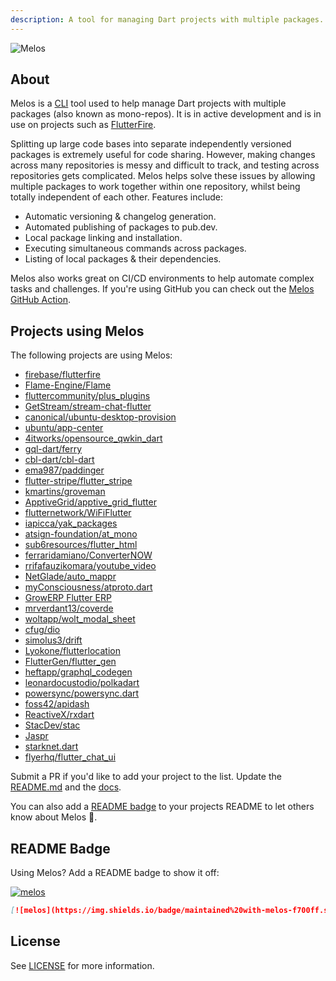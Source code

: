 ```yaml
---
description: A tool for managing Dart projects with multiple packages.
---
```


<Image
  src="https://static.invertase.io/assets/melos-logo.png"
  alt="Melos"
  zoom={false}
  caption="A tool for managing Dart projects with multiple packages."
/>

## About

Melos is a [CLI](https://en.wikipedia.org/wiki/Command-line_interface) tool used
to help manage Dart projects with multiple packages (also known as mono-repos).
It is in active development and is in use on projects such as
[FlutterFire](https://github.com/firebase/flutterfire).

Splitting up large code bases into separate independently versioned packages is
extremely useful for code sharing. However, making changes across many
repositories is messy and difficult to track, and testing across repositories
gets complicated. Melos helps solve these issues by allowing multiple packages
to work together within one repository, whilst being totally independent of each
other. Features include:

- Automatic versioning & changelog generation.
- Automated publishing of packages to pub.dev.
- Local package linking and installation.
- Executing simultaneous commands across packages.
- Listing of local packages & their dependencies.

Melos also works great on CI/CD environments to help automate complex tasks and
challenges. If you're using GitHub you can check out the
[Melos GitHub Action](https://github.com/bluefireteam/melos-action).

## Projects using Melos

The following projects are using Melos:

- [firebase/flutterfire](https://github.com/firebase/flutterfire)
- [Flame-Engine/Flame](https://github.com/flame-engine/flame)
- [fluttercommunity/plus_plugins](https://github.com/fluttercommunity/plus_plugins)
- [GetStream/stream-chat-flutter](https://github.com/GetStream/stream-chat-flutter)
- [canonical/ubuntu-desktop-provision](https://github.com/canonical/ubuntu-desktop-provision)
- [ubuntu/app-center](https://github.com/ubuntu/app-center)
- [4itworks/opensource_qwkin_dart](https://github.com/4itworks/opensource_qwkin_dart)
- [gql-dart/ferry](https://github.com/gql-dart/ferry)
- [cbl-dart/cbl-dart](https://github.com/cbl-dart/cbl-dart)
- [ema987/paddinger](https://github.com/ema987/paddinger)
- [flutter-stripe/flutter_stripe](https://github.com/flutter-stripe/flutter_stripe)
- [kmartins/groveman](https://github.com/kmartins/groveman)
- [ApptiveGrid/apptive_grid_flutter](https://github.com/ApptiveGrid/apptive_grid_flutter)
- [flutternetwork/WiFiFlutter](https://github.com/flutternetwork/WiFiFlutter)
- [iapicca/yak_packages](https://github.com/iapicca/yak_packages)
- [atsign-foundation/at_mono](https://github.com/atsign-foundation/at_mono)
- [sub6resources/flutter_html](https://github.com/sub6resources/flutter_html)
- [ferraridamiano/ConverterNOW](https://github.com/ferraridamiano/ConverterNOW)
- [rrifafauzikomara/youtube_video](https://github.com/rrifafauzikomara/youtube_video)
- [NetGlade/auto_mappr](https://github.com/netglade/auto_mappr)
- [myConsciousness/atproto.dart](https://github.com/myConsciousness/atproto.dart)
- [GrowERP Flutter ERP](https://github.com/growerp/growerp)
- [mrverdant13/coverde](https://github.com/mrverdant13/coverde)
- [woltapp/wolt_modal_sheet](https://github.com/woltapp/wolt_modal_sheet)
- [cfug/dio](https://github.com/cfug/dio)
- [simolus3/drift](https://github.com/simolus3/drift)
- [Lyokone/flutterlocation](https://github.com/Lyokone/flutterlocation)
- [FlutterGen/flutter_gen](https://github.com/FlutterGen/flutter_gen)
- [heftapp/graphql_codegen](https://github.com/heftapp/graphql_codegen)
- [leonardocustodio/polkadart](https://github.com/leonardocustodio/polkadart)
- [powersync/powersync.dart](https://github.com/powersync-ja/powersync.dart)
- [foss42/apidash](https://github.com/foss42/apidash)
- [ReactiveX/rxdart](https://github.com/ReactiveX/rxdart)
- [StacDev/stac](https://github.com/StacDev/stac)
- [Jaspr](https://github.com/schultek/jaspr)
- [starknet.dart](https://github.com/focustree/starknet.dart)
- [flyerhq/flutter_chat_ui](https://github.com/flyerhq/flutter_chat_ui)

<Info>

Submit a PR if you'd like to add your project to the list. Update the
[README.md](https://github.com/invertase/melos/edit/main/packages/melos/README.md)
and the [docs](https://github.com/invertase/melos/edit/main/docs/index.mdx).

You can also add a [README badge](/#README-badge) to your projects README to let
others know about Melos 💙.

</Info>

## README Badge

Using Melos? Add a README badge to show it off:

[![melos](https://img.shields.io/badge/maintained%20with-melos-f700ff.svg?style=flat-square)](https://github.com/invertase/melos)

```markdown
[![melos](https://img.shields.io/badge/maintained%20with-melos-f700ff.svg?style=flat-square)](https://github.com/invertase/melos)
```

## License

See [LICENSE](https://github.com/invertase/melos/blob/main/LICENSE) for more
information.

